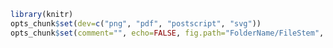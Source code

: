 ```{r setup, purl=FALSE, include=FALSE}
library(knitr)
opts_chunk$set(dev=c("png", "pdf", "postscript", "svg"))
opts_chunk$set(comment="", echo=FALSE, fig.path="FolderName/FileStem", fig.width=7)
```

